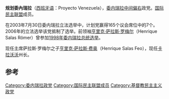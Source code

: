 {{Infobox political party
| name_english     = Venezuela Project
| name_native      = Proyecto Venezuela
| colorcode        = Yellow
| party_logo       = [[File:Sol_Venezuela_Proyect_No1.svg|175px]]
| leader           = [[亨里克·萨拉斯·罗梅尔|亨里克·萨拉斯·罗梅尔]]
| foundation       = 1998年
| ideology         = [[基督教民主主义|基督教民主主义]]{{Citation needed|date=March 2013}}
| headquarters     = [[卡拉沃沃|卡拉沃沃]]-{瓦}-伦西亚
| national     = [[民主团结圆桌会议|民主团结圆桌会议]]
| international    = [[国际民主联盟|国际民主联盟]]
| affiliation1_title = 美洲组织
| affiliation1       = [[拉美政党联盟|拉美政党联盟]]
| position         = [[中间偏右|中间偏右]]<ref>{{Citation |first1=Brian F. |last1=Crisp |first2=Daniel H. |last2=Levine |first3=José E. |last3=Molina |title=The Rise and Decline of COPEI in Venezuela |work=Christian Democracy in Latin America: Electoral Competition and Regime Conflicts |publisher=Stanford University Press |year=2003 |page=289}}</ref>
| seats1_title       = [[委内瑞拉国民议会|委内瑞拉国民议会]]席位
| seats1             = {{Infobox political party/seats|3|165|hex=Yellow}}
| seats2_title       = 卡拉沃沃州议会席位
| seats2             = {{Infobox political party/seats|6|15|hex=Yellow}}
| country          = 委内瑞拉
}}
'''规划委內瑞拉'''（[[西班牙语|西班牙语]]：Proyecto Venezuela），[[委内瑞拉|委内瑞拉]][[中间偏右|中间偏右]]政党。[[国际民主联盟|国际民主联盟]]成员。

在2003年7月30日委内瑞拉立法选举中，计划党赢得165个议会席位中的7个。2006年的立法选举该党抵制了选举。前领袖[[亨里克·萨拉斯·罗梅尔|亨里克·萨拉斯·罗梅尔]]（Henrique Salas Römer）曾参加[[1998年委内瑞拉总统选举|1998年委内瑞拉总统选举]]。

现任主席萨拉斯·罗梅尔之子[[亨里克·萨拉斯·费奥|亨里克·萨拉斯·费奥]]（Henrique Salas Feo），现任[[卡拉沃沃|卡拉沃沃]]州长。

==参考==
<references />

{{国际民主联盟}}

[[Category:委内瑞拉政党|Category:委内瑞拉政党]]
[[Category:国际民主联盟成员|Category:国际民主联盟成员]]
[[Category:基督教民主主义政党|Category:基督教民主主义政党]]
